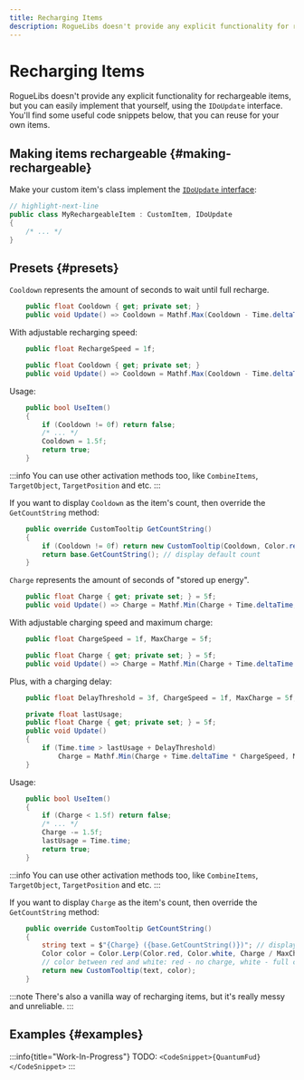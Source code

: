```yaml
---
title: Recharging Items
description: RogueLibs doesn't provide any explicit functionality for rechargeable items, but you can easily implement that yourself, using the IDoUpdate interface. You'll find some useful code snippets below, that you can reuse for your own items.
---
```


# Recharging Items

RogueLibs doesn't provide any explicit functionality for rechargeable items, but you can easily implement that yourself, using the `IDoUpdate` interface. You'll find some useful code snippets below, that you can reuse for your own items.

## Making items rechargeable {#making-rechargeable}

Make your custom item's class implement the [`IDoUpdate` interface](../misc/utilities#update-interfaces):

```csharp title="/MyAwesomeProject/MyRechargeableItem.cs"
// highlight-next-line
public class MyRechargeableItem : CustomItem, IDoUpdate
{
    /* ... */
}
```

## Presets {#presets}

<Tabs>
<TabItem value="Cooldown">

`Cooldown` represents the amount of seconds to wait until full recharge.

```csharp title="/MyAwesomeProject/MyRechargeableItem.cs"
    public float Cooldown { get; private set; }
    public void Update() => Cooldown = Mathf.Max(Cooldown - Time.deltaTime, 0f);
```

With adjustable recharging speed:

```csharp title="/MyAwesomeProject/MyRechargeableItem.cs"
    public float RechargeSpeed = 1f;

    public float Cooldown { get; private set; }
    public void Update() => Cooldown = Mathf.Max(Cooldown - Time.deltaTime * RechargeSpeed, 0f);
```

Usage:

```csharp title="/MyAwesomeProject/MyRechargeableItem.cs"
    public bool UseItem()
    {
        if (Cooldown != 0f) return false;
        /* ... */
        Cooldown = 1.5f;
        return true;
    }
```

:::info
You can use other activation methods too, like `CombineItems`, `TargetObject`, `TargetPosition` and etc.
:::

If you want to display `Cooldown` as the item's count, then override the `GetCountString` method:

```csharp title="/MyAwesomeProject/MyRechargeableItem.cs"
    public override CustomTooltip GetCountString()
    {
        if (Cooldown != 0f) return new CustomTooltip(Cooldown, Color.red);
        return base.GetCountString(); // display default count
    }
```

</TabItem>
<TabItem value="Charge">

`Charge` represents the amount of seconds of "stored up energy".

```csharp title="/MyAwesomeProject/MyChargeableItem.cs"
    public float Charge { get; private set; } = 5f;
    public void Update() => Charge = Mathf.Min(Charge + Time.deltaTime, 5f);
```

With adjustable charging speed and maximum charge:

```csharp title="/MyAwesomeProject/MyChargeableItem.cs"
    public float ChargeSpeed = 1f, MaxCharge = 5f;

    public float Charge { get; private set; } = 5f;
    public void Update() => Charge = Mathf.Min(Charge + Time.deltaTime * ChargeSpeed, MaxCharge);
```

Plus, with a charging delay:

```csharp title="/MyAwesomeProject/MyChargeableItem.cs"
    public float DelayThreshold = 3f, ChargeSpeed = 1f, MaxCharge = 5f;

    private float lastUsage;
    public float Charge { get; private set; } = 5f;
    public void Update()
    {
        if (Time.time > lastUsage + DelayThreshold)
            Charge = Mathf.Min(Charge + Time.deltaTime * ChargeSpeed, MaxCharge);
    }
```

Usage:

```csharp title="/MyAwesomeProject/ChargeableItem.cs"
    public bool UseItem()
    {
        if (Charge < 1.5f) return false;
        /* ... */
        Charge -= 1.5f;
        lastUsage = Time.time;
        return true;
    }
```

:::info
You can use other activation methods too, like `CombineItems`, `TargetObject`, `TargetPosition` and etc.
:::

If you want to display `Charge` as the item's count, then override the `GetCountString` method:

```csharp title="/MyAwesomeProject/ChargeableItem.cs"
    public override CustomTooltip GetCountString()
    {
        string text = $"{Charge} ({base.GetCountString()})"; // display both charge and count
        Color color = Color.Lerp(Color.red, Color.white, Charge / MaxCharge);
        // color between red and white: red - no charge, white - full charge
        return new CustomTooltip(text, color);
    }
```

</TabItem>
</Tabs>

:::note
There's also a vanilla way of recharging items, but it's really messy and unreliable.
:::

## Examples {#examples}

<Tabs>
<TabItem value="Quantum Fud">

:::info{title="Work-In-Progress"}
TODO: `<CodeSnippet>{QuantumFud}</CodeSnippet>`
:::

</TabItem>
</Tabs>
